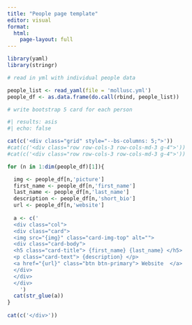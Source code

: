 ```yaml
---
title: "People page template"
editor: visual
format: 
  html: 
    page-layout: full
---
```


```r
library(yaml)
library(stringr)

# read in yml with individual people data

people_list <- read_yaml(file = 'mollusc.yml')
people_df <- as.data.frame(do.call(rbind, people_list))

# write bootstrap 5 card for each person
```

```r
#| results: asis
#| echo: false

cat(c('<div class="grid" style="--bs-columns: 5;">'))
#cat(c('<div class="row row-cols-3 row-cols-md-3 g-4">'))
#cat(c('<div class="row row-cols-3 row-cols-md-3 g-4">'))

for (n in 1:dim(people_df)[1]){

  img <- people_df[n,'picture']
  first_name <- people_df[n,'first_name']
  last_name <- people_df[n,'last_name']
  description <- people_df[n,'short_bio']
  url <- people_df[n,'website']
  
  a <- c('
  <div class="col">
  <div class="card">
  <img src="{img}" class="card-img-top" alt="">
  <div class="card-body">
  <h5 class="card-title"> {first_name} {last_name} </h5>
  <p class="card-text"> {description} </p>
  <a href="{url}" class="btn btn-primary"> Website  </a> 
  </div>
  </div>
  </div>
    ')
  cat(str_glue(a))
}
    
cat(c('</div>'))
```

